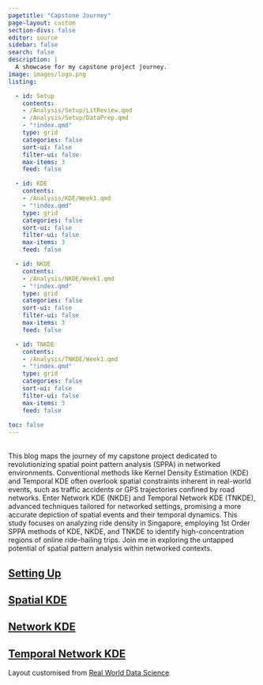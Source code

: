 ```yaml
---
pagetitle: "Capstone Journey"
page-layout: custom
section-divs: false
editor: source
sidebar: false
search: false
description: | 
  A showcase for my capstone project journey.
image: images/logo.png
listing:

  - id: Setup
    contents: 
    - /Analysis/Setup/LitReview.qmd
    - /Analysis/Setup/DataPrep.qmd
    - "!index.qmd"
    type: grid
    categories: false
    sort-ui: false
    filter-ui: false
    max-items: 3
    feed: false

  - id: KDE
    contents: 
    - /Analysis/KDE/Week1.qmd
    - "!index.qmd"
    type: grid
    categories: false
    sort-ui: false
    filter-ui: false
    max-items: 3
    feed: false

  - id: NKDE
    contents: 
    - /Analysis/NKDE/Week1.qmd
    - "!index.qmd"
    type: grid
    categories: false
    sort-ui: false
    filter-ui: false
    max-items: 3
    feed: false

  - id: TNKDE
    contents: 
    - /Analysis/TNKDE/Week1.qmd
    - "!index.qmd"
    type: grid
    categories: false
    sort-ui: false
    filter-ui: false
    max-items: 3
    feed: false
    
toc: false
---
```


::: {.header-text} 
::: {.content-container}
::: {.header-block}
<br/>
This blog maps the journey of my capstone project dedicated to revolutionizing spatial point pattern analysis (SPPA) in networked environments. Conventional methods like Kernel Density Estimation (KDE) and Temporal KDE often overlook spatial constraints inherent in real-world events, such as traffic accidents or GPS trajectories confined by road networks. Enter Network KDE (NKDE) and Temporal Network KDE (TNKDE), advanced techniques tailored for networked settings, promising a more accurate depiction of spatial events and their temporal dynamics. This study focuses on analyzing ride density in Singapore, employing 1st Order SPPA methods of KDE, NKDE, and TNKDE to identify high-concentration regions of online ride-hailing trips. Join me in exploring the untapped potential of spatial pattern analysis within networked contexts.
:::
:::
:::

::: {.content-container}
::: {.listing-block}
<a href="Analysis/Setup/index.qmd">

## Setting Up
</a> 

::: {#Setup}
:::

:::
:::

::: {.content-container}
::: {.listing-block}
<a href="Analysis/KDE/index.qmd">

## Spatial KDE 
</a>

::: {#KDE}
:::

:::
:::

::: {.content-container}
::: {.listing-block}
<a href="Analysis/NKDE/index.qmd">

## Network KDE 
</a>

::: {#NKDE}
:::

:::
:::

::: {.content-container}
::: {.listing-block}
<a href="Analysis/TNKDE/index.qmd">

## Temporal Network KDE 
</a>

::: {#TNKDE}
:::

:::
:::

::: {.footer-text}
::: {.footer-container .black-background}
::: {.footer-block}

Layout customised from <a href="https://realworlddatascience.net/">
Real World Data Science
</a>

:::
:::
:::